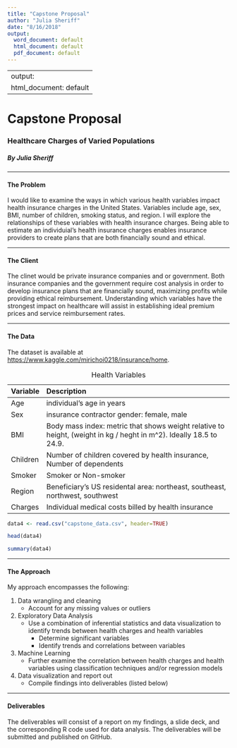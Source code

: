 ```yaml
---
title: "Capstone Proposal"
author: "Julia Sheriff"
date: "8/16/2018"
output:
  word_document: default
  html_document: default
  pdf_document: default
---
```


---
output:
  html_document: default
---

# Capstone Proposal
### Healthcare Charges of Varied Populations
##### By Julia Sheriff

***

#### **The Problem**

I would like to examine the ways in which various health variables impact health insurance charges in the United States. Variables include age, sex, BMI, number of children, smoking status, and region. I will explore the relationships of these variables with health insurance charges. Being able to estimate an individuial's health insurance charges enables insurance providers to create plans that are both financially sound and ethical.

***

#### **The Client**

The clinet would be private insurance companies and or government. Both insurance companies and the government require cost analysis in order to develop insurance plans that are financially sound, maximizing profits while providing ethical reimbursement. Understanding which variables have the strongest impact on healthcare will assist in establishing ideal premium prices and service reimbursement rates. 

***

#### **The Data**

The dataset is available at <https://www.kaggle.com/mirichoi0218/insurance/home>. 

: Health Variables

|Variable|Description|
|:---|:------------------------------------------------------------------------------|
|Age| individual's age in years
|Sex| insurance contractor gender: female, male 
|BMI| Body mass index: metric that shows weight relative to height, (weight in kg / heght in m^2). Ideally 18.5 to 24.9.
|Children| Number of children covered by health insurance, Number of dependents 
|Smoker| Smoker or Non-smoker
|Region| Beneficiary's US residental area: northeast, southeast, northwest, southwest
|Charges| Individual medical costs billed by health insurance



```r

data4 <- read.csv("capstone_data.csv", header=TRUE)

head(data4)

summary(data4)

```


***

#### **The Approach**

My approach encompasses the following:

1. Data wrangling and cleaning
    + Account for any missing values or outliers
2. Exploratory Data Analysis
    + Use a combination of inferential statistics and data visualization to identify trends between health charges and health variables
        + Determine significant variables
        + Identify trends and correlations between variables
3. Machine Learning
    + Further examine the correlation between health charges and health variables using classification techniques and/or regression models
4. Data visualization and report out
    + Compile findings into deliverables (listed below)
  
***

#### **Deliverables**

The deliverables will consist of a report on my findings, a slide deck, and the corresponding R code used for data analysis. The deliverables will be submitted and published on GitHub.


